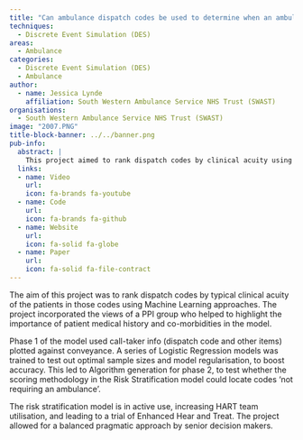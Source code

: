 ```yaml
---
title: "Can ambulance dispatch codes be used to determine when an ambulance is really needed?"
techniques:
  - Discrete Event Simulation (DES)
areas:
  - Ambulance
categories:
  - Discrete Event Simulation (DES)
  - Ambulance
author:
  - name: Jessica Lynde
    affiliation: South Western Ambulance Service NHS Trust (SWAST)
organisations:
  - South Western Ambulance Service NHS Trust (SWAST)
image: "2007.PNG"
title-block-banner: ../../banner.png
pub-info:
  abstract: |
    This project aimed to rank dispatch codes by clinical acuity using Machine Learning, incorporating PPI group insights on medical history and co-morbidities. Phase 1 used call-taker info and Logistic Regression to optimise accuracy, leading to phase 2 algorithm generation. The active risk stratification model increased HART team utilisation, leading to a trial of Enhanced Hear and Treat.
  links:
  - name: Video
    url:
    icon: fa-brands fa-youtube
  - name: Code
    url:
    icon: fa-brands fa-github
  - name: Website
    url:
    icon: fa-solid fa-globe
  - name: Paper
    url:
    icon: fa-solid fa-file-contract
---
```


The aim of this project was to rank dispatch codes by typical clinical acuity of the patients in those codes using Machine Learning approaches.  The project incorporated the views of a PPI group who helped to highlight the importance of patient medical history and co-morbidities in the model.

Phase 1 of the model used call-taker info (dispatch code and other items) plotted against conveyance. A series of Logistic Regression models was trained to test out optimal sample sizes and model regularisation, to boost accuracy. This led to Algorithm generation for phase 2, to test whether the scoring methodology in the Risk Stratification model could locate codes ‘not requiring an ambulance’.

The risk stratification model is in active use, increasing HART team utilisation, and leading to a trial of Enhanced Hear and Treat.  The project allowed for a balanced pragmatic approach by senior decision makers.
